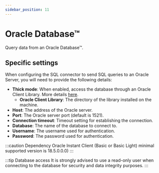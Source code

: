 ```yaml
---
sidebar_position: 11
---
```



# Oracle Database™
Query data from an Oracle Database™.

## Specific settings

When configuring the SQL connector to send SQL queries to an Oracle Server, you will need to provide the following
details:
- **Thick mode**: When enabled, access the database through an Oracle Client Library. More details [here](https://node-oracledb.readthedocs.io/en/latest/user_guide/introduction.html#node-oracledb-thick-mode-architecture).
  - **Oracle Client Library**: The directory of the library installed on the machine.
- **Host**: The address of the Oracle server.
- **Port**: The Oracle server port (default is 1521).
- **Connection timeout**: Timeout setting for establishing the connection.
- **Database**: The name of the database to connect to.
- **Username**: The username used for authentication.
- **Password**: The password used for authentication.

:::caution Dependency
Oracle Instant Client (Basic or Basic Light) minimal supported version is 18.5.0.0.0)
:::

:::tip Database access
It is strongly advised to use a read-only user when connecting to the database for security and data integrity purposes.
:::

<ThrottlingSettings/>

<ItemSettings/>